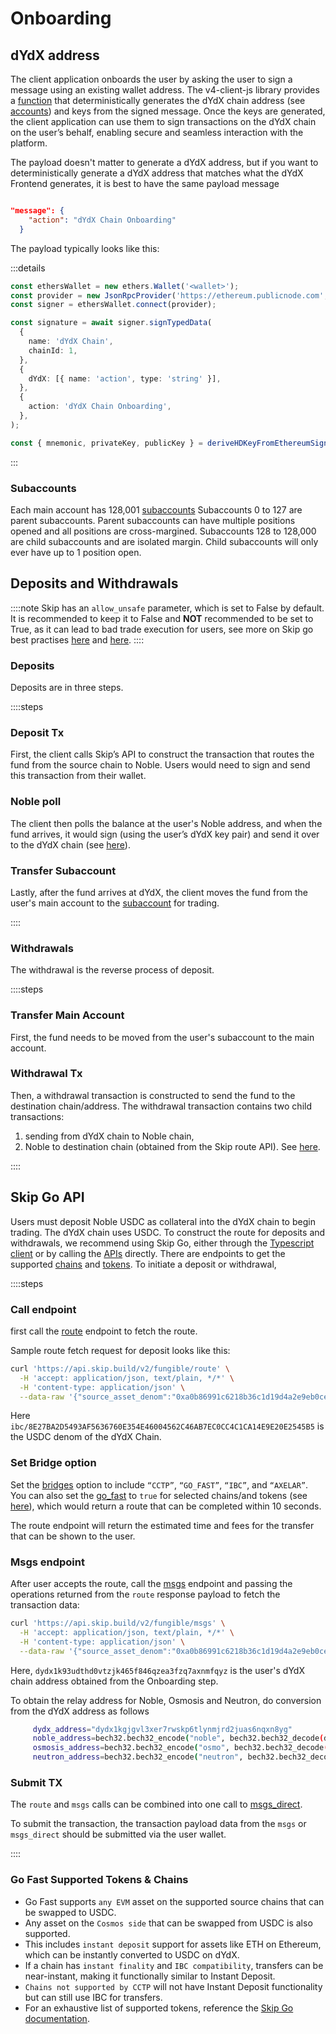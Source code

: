 # Onboarding

## dYdX address
The client application onboards the user by asking the user to sign a message using an existing wallet address. The v4-client-js library provides a [function](https://github.com/dydxprotocol/v4-clients/blob/a2c7adcc64b33fefaf56ffb6fc1d2bb8b174601e/v4-client-js/src/lib/onboarding.ts#L43) that deterministically generates the dYdX chain address (see [accounts](/concepts/trading/accounts#main-account)) and keys from the signed message.
Once the keys are generated, the client application can use them to sign transactions on the dYdX chain on the user’s behalf, enabling secure and seamless interaction with the platform.

The payload doesn't matter to generate a dYdX address, but if you want to deterministically generate a dYdX address that matches what the dYdX Frontend generates, it is best to have the same payload message   
```json

"message": {
    "action": "dYdX Chain Onboarding"
  }

```

The payload typically looks like this:

:::details
```ts
const ethersWallet = new ethers.Wallet('<wallet>');
const provider = new JsonRpcProvider('https://ethereum.publicnode.com', 1);
const signer = ethersWallet.connect(provider);

const signature = await signer.signTypedData(
  {
    name: 'dYdX Chain',
    chainId: 1,
  },
  {
    dYdX: [{ name: 'action', type: 'string' }],
  },
  {
    action: 'dYdX Chain Onboarding',
  },  
);

const { mnemonic, privateKey, publicKey } = deriveHDKeyFromEthereumSignature(signature);
```
:::

### Subaccounts
Each main account has 128,001 [subaccounts](/concepts/trading/accounts#subaccounts)
Subaccounts 0 to 127 are parent subaccounts. Parent subaccounts can have multiple positions opened and all positions are cross-margined.
Subaccounts 128 to 128,000 are child subaccounts and are isolated margin. Child subaccounts will only ever have up to 1 position open.

## Deposits and Withdrawals

::::note
Skip has an `allow_unsafe` parameter, which is set to False by default. It is recommended to keep it to False and  **NOT** recommended to be set to True, as it can lead
to bad trade execution for users, see more on Skip go best practises [here](https://docs.skip.build/go/advanced-swapping/allow_unsafe-preventing-handling-bad-execution) and [here](https://docs.skip.build/go/advanced-swapping/safe-swapping-how-to-protect-users-from-harming-themselves).
::::

### Deposits 
Deposits are in three steps. 

::::steps

### Deposit Tx

First, the client calls Skip’s API to construct the transaction that routes the fund from the source chain to Noble. Users would need to sign and send this transaction from their wallet. 

### Noble poll
The client then polls the balance at the user's Noble address, and when the fund arrives, it would sign (using the user’s dYdX key pair) and send it over to the dYdX chain (see [here](https://github.com/dydxprotocol/v4-web/blob/71bd9c7f85512fe1893fd656968011cf75b106e6/src/bonsai/lifecycles/nobleBalanceSweepLifecycle.ts#L119)). 

### Transfer Subaccount
Lastly, after the fund arrives at dYdX,  the client moves the fund from the user's main account to the [subaccount](/node-client/private#transfer) for trading.

::::

### Withdrawals
The withdrawal is the reverse process of deposit. 

::::steps

### Transfer Main Account
First, the fund needs to be moved from the user's subaccount to the main account.  

### Withdrawal Tx
Then, a withdrawal transaction is constructed to send the fund to the destination chain/address. 
The withdrawal transaction contains two child transactions: 
1. sending from dYdX chain to Noble chain,
2. Noble to destination chain (obtained from the Skip route API).
See [here](https://github.com/dydxprotocol/v4-web/blob/71bd9c7f85512fe1893fd656968011cf75b106e6/src/hooks/useSubaccount.tsx#L156). 

::::


## Skip Go API 

Users must deposit Noble USDC as collateral into the dYdX chain to begin trading. The dYdX chain uses USDC.  To construct the route for deposits and withdrawals, we recommend using Skip Go, either through the [Typescript client](https://docs.skip.build/go/client/getting-started) or by calling the [APIs](https://docs.skip.build/go/general/getting-started) directly. 
There are endpoints to get the supported [chains](https://docs.skip.build/go/api-reference/prod/info/get-v2infochains) and [tokens](https://docs.skip.build/go/api-reference/prod/fungible/get-v2fungibleassets). 
To initiate a deposit or withdrawal, 


::::steps
### Call endpoint
first call the [route](https://docs.skip.build/go/api-reference/prod/fungible/post-v2fungibleroute) endpoint to fetch the route. 

Sample route fetch request for deposit looks like this:

```bash
curl 'https://api.skip.build/v2/fungible/route' \
  -H 'accept: application/json, text/plain, */*' \
  -H 'content-type: application/json' \
  --data-raw '{"source_asset_denom":"0xa0b86991c6218b36c1d19d4a2e9eb0ce3606eb48","source_asset_chain_id":"1","dest_asset_denom":"ibc/8E27BA2D5493AF5636760E354E46004562C46AB7EC0CC4C1CA14E9E20E2545B5","dest_asset_chain_id":"dydx-mainnet-1","cumulative_affiliate_fee_bps":"0","allow_unsafe":true,"smart_relay":true,"smart_swap_options":{"split_routes":false,"evm_swaps":true},"amount_in":"10000000"}'
  ```

Here `ibc/8E27BA2D5493AF5636760E354E46004562C46AB7EC0CC4C1CA14E9E20E2545B5` is the USDC denom of the dYdX Chain. 


### Set Bridge option
Set the [bridges](https://docs.skip.build/go/api-reference/prod/fungible/post-v2fungibleroute#body-bridges) option to include `“CCTP”`, `“GO_FAST”`, `“IBC”`, and `“AXELAR”`.  
You can also set the [go_fast](https://docs.skip.build/go/api-reference/prod/fungible/post-v2fungibleroute#body-go-fast) to `true` for selected chains/and tokens (see [here](https://docs.skip.build/go/advanced-transfer/go-fast)), which would return a route that can be completed within 10 seconds.

The route endpoint will return the estimated time and fees for the transfer that can be shown to the user.

### Msgs endpoint
After user accepts the route, call the [msgs](https://docs.skip.build/go/api-reference/prod/fungible/post-v2fungiblemsgs) endpoint and passing the operations returned from the `route` response payload to fetch the transaction data:

```bash
curl 'https://api.skip.build/v2/fungible/msgs' \
  -H 'accept: application/json, text/plain, */*' \
  -H 'content-type: application/json' \
  --data-raw '{"source_asset_denom":"0xa0b86991c6218b36c1d19d4a2e9eb0ce3606eb48","source_asset_chain_id":"1","dest_asset_denom":"ibc/8E27BA2D5493AF5636760E354E46004562C46AB7EC0CC4C1CA14E9E20E2545B5","dest_asset_chain_id":"dydx-mainnet-1","amount_in":"10000000","amount_out":"9980000","address_list":["0x0765CA6d3DC4fa6d6638781BA8414A1f5eFbfAd8","dydx1k93udthd0vtzjk465f846qzea3fzq7axnmfqyz"],"operations":[{"tx_index":0,"amount_in":"10000000","amount_out":"9980000","cctp_transfer":{"from_chain_id":"1","to_chain_id":"noble-1","burn_token":"0xA0b86991c6218b36c1d19D4a2e9Eb0cE3606eB48","bridge_id":"CCTP","denom_in":"0xa0b86991c6218b36c1d19d4a2e9eb0ce3606eb48","denom_out":"uusdc","smart_relay":true,"smart_relay_fee_quote":{"fee_amount":"20000","relayer_address":"noble1dyw0geqa2cy0ppdjcxfpzusjpwmq85r5a35hqe","expiration":"2025-03-14T00:52:56Z","fee_payment_address":"0xBC8552339dA68EB65C8b88B414B5854E0E366cFc","fee_denom":"0xA0b86991c6218b36c1d19D4a2e9Eb0cE3606eB48"}}},{"tx_index":0,"amount_in":"9980000","amount_out":"9980000","transfer":{"port":"transfer","channel":"channel-33","from_chain_id":"noble-1","to_chain_id":"dydx-mainnet-1","pfm_enabled":true,"supports_memo":true,"denom_in":"uusdc","denom_out":"ibc/8E27BA2D5493AF5636760E354E46004562C46AB7EC0CC4C1CA14E9E20E2545B5","bridge_id":"IBC","dest_denom":"ibc/8E27BA2D5493AF5636760E354E46004562C46AB7EC0CC4C1CA14E9E20E2545B5","chain_id":"noble-1","smart_relay":false}}],"estimated_amount_out":"9980000","slippage_tolerance_percent":"1"}'
  ```

Here, `dydx1k93udthd0vtzjk465f846qzea3fzq7axnmfqyz` is the user's dYdX chain address obtained from the Onboarding step.  

To obtain the relay address for Noble, Osmosis and Neutron, do conversion from the dYdX address as follows


```bash
     dydx_address="dydx1kgjgvl3xer7rwskp6tlynmjrd2juas6nqxn8yg"  
     noble_address=bech32.bech32_encode("noble", bech32.bech32_decode(dydx_address)[1])
     osmosis_address=bech32.bech32_encode("osmo", bech32.bech32_decode(dydx_address)[1]
     neutron_address=bech32.bech32_encode("neutron", bech32.bech32_decode(dydx_address)[1])
```

### Submit TX
The `route` and `msgs` calls can be combined into one call to [msgs_direct](https://docs.skip.build/go/api-reference/prod/fungible/post-v2fungiblemsgs_direct).  

To submit the transaction, the transaction payload data from the `msgs` or `msgs_direct` should be submitted via the user wallet.

::::

### Go Fast Supported Tokens & Chains 
- Go Fast supports `any EVM` asset on the supported source chains that can be swapped to USDC.
- Any asset on the `Cosmos side` that can be swapped from USDC is also supported.
- This includes `instant deposit` support for assets like ETH on Ethereum, which can be instantly converted to USDC on dYdX.
- If a chain has `instant finality` and `IBC compatibility`, transfers can be near-instant, making it functionally similar to Instant Deposit.
- `Chains not supported by CCTP` will not have Instant Deposit functionality but can still use IBC for transfers.
- For an exhaustive list of supported tokens, reference the [Skip Go documentation](https://docs.skip.build/go/advanced-transfer/go-fast).
